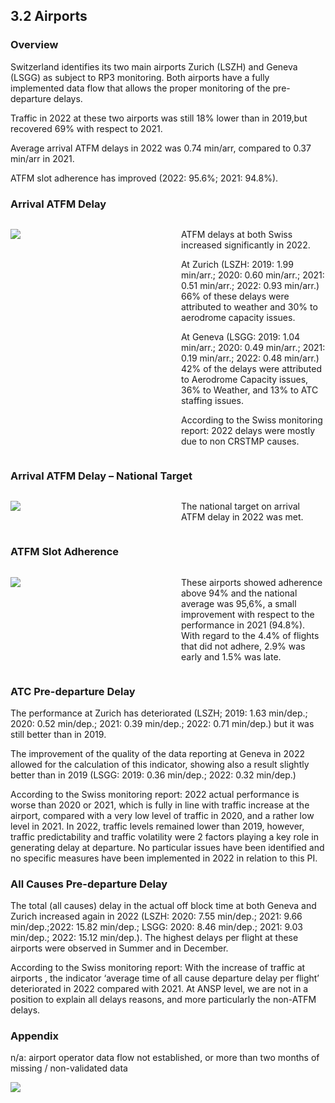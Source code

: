 ## 3.2 Airports
### Overview
Switzerland identifies its two main airports Zurich (LSZH) and Geneva (LSGG) as subject to RP3 monitoring. Both airports have a fully implemented data flow that allows the proper monitoring of the pre-departure delays. 
Traffic in 2022 at these two airports was still 18% lower than in 2019,but recovered 69% with respect to 2021.
Average arrival ATFM delays in 2022 was 0.74 min/arr, compared to 0.37 min/arr in 2021.
ATFM slot adherence has improved (2022: 95.6%; 2021: 94.8%).


### Arrival ATFM Delay
:::: {.columns}
  
::: {.column width="48%" }
![](images/2022/Switzerland/cap_trm_2_1.png)
:::

::: {.column width="2%" }
:::

::: {.column width="50%" }
ATFM delays at both Swiss increased significantly in 2022.
At Zurich (LSZH: 2019: 1.99 min/arr.; 2020: 0.60 min/arr.; 2021: 0.51 min/arr.; 2022: 0.93 min/arr.) 66% of these delays were attributed to weather and 30% to aerodrome capacity issues.
At Geneva  (LSGG: 2019: 1.04 min/arr.; 2020: 0.49 min/arr.; 2021: 0.19 min/arr.; 2022: 0.48 min/arr.) 42% of the delays were attributed to Aerodrome Capacity issues, 36% to Weather, and 13% to ATC staffing issues.

According to the Swiss monitoring report: 2022 delays were mostly due to non CRSTMP causes. 
:::
::::


### Arrival ATFM Delay – National Target
:::: {.columns}
  
::: {.column width="48%"}
![](images/2022/Switzerland/cap_trm_3_1.png)
:::

::: {.column width="2%" }
:::

::: {.column width="50%"}
The national target on arrival ATFM delay in 2022 was met. 
:::
::::


### ATFM Slot Adherence
:::: {.columns}
  
::: {.column width="48%"}
![](images/2022/Switzerland/cap_trm_4_1.png)
:::

::: {.column width="2%" }
:::

::: {.column width="50%"}

These airports showed adherence above 94% and the national average was 95,6%, a small improvement with respect to the performance in 2021 (94.8%). With regard to the 4.4% of flights that did not adhere, 2.9% was early and 1.5% was late. 
:::
::::


### ATC Pre-departure Delay
The performance at Zurich has deteriorated (LSZH; 2019: 1.63 min/dep.; 2020: 0.52 min/dep.; 2021: 0.39 min/dep.; 2022: 0.71 min/dep.) but it was still  better than in 2019. 
The improvement of the quality of the data reporting at Geneva in 2022 allowed for the calculation of this indicator, showing also a result slightly better than in 2019 (LSGG: 2019: 0.36 min/dep.; 2022: 0.32 min/dep.)
According to the Swiss monitoring report: 2022 actual performance is worse than 2020 or 2021, which is fully in line with traffic increase at the airport, compared with a very low level of traffic in 2020, and a rather low level in 2021. In 2022, traffic levels remained lower than 2019, however, traffic predictability and traffic volatility were 2 factors playing a key role in generating delay at departure. No particular issues have been identified and no specific measures have been implemented in 2022 in relation to this PI.


### All Causes Pre-departure Delay
The total (all causes) delay in the actual off block time at both Geneva and Zurich increased again in 2022 (LSZH: 2020: 7.55 min/dep.; 2021: 9.66 min/dep.;2022: 15.82 min/dep.; LSGG: 2020: 8.46 min/dep.; 2021: 9.03 min/dep.; 2022: 15.12 min/dep.). The highest delays per flight at these airports were observed in Summer and in December.
According to the Swiss monitoring report: With the increase of traffic at airports , the indicator 'average time of all cause departure delay per flight' deteriorated in 2022 compared with 2021. At ANSP level, we are not in a position to explain all delays  reasons, and more particularly the non-ATFM delays.


### Appendix
n/a:  airport operator data flow not established, or more than two months of missing / non-validated data

![](images/2022/Switzerland/cap_trm_7_1.png)

